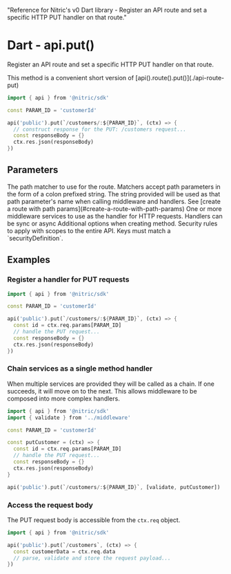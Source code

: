   "Reference for Nitric's v0 Dart library - Register an API route and set a specific HTTP PUT handler on that route."

# Dart - api.put()

Register an API route and set a specific HTTP PUT handler on that route.

<Note>
  This method is a convenient short version of
  [api().route().put()](./api-route-put)
</Note>

```dart
import { api } from '@nitric/sdk'

const PARAM_ID = 'customerId'

api('public').put(`/customers/:${PARAM_ID}`, (ctx) => {
  // construct response for the PUT: /customers request...
  const responseBody = {}
  ctx.res.json(responseBody)
})
```

## Parameters

<Properties>
  <Property name="match" required type="string">
    The path matcher to use for the route. Matchers accept path parameters in
    the form of a colon prefixed string. The string provided will be used as
    that path parameter's name when calling middleware and handlers. See [create
    a route with path params](#create-a-route-with-path-params)
  </Property>
  <Property name="middleware" required type="HttpMiddleware | HttpMiddleware[]">
    One or more middleware services to use as the handler for HTTP requests.
    Handlers can be sync or async
  </Property>
  <Property name="opts" type="object">
    Additional options when creating method.
    <Properties nested>
      <Property name="security" type="map<string, string[]>">
        Security rules to apply with scopes to the entire API. Keys must match a
        `securityDefinition`.
      </Property>
    </Properties>
  </Property>
</Properties>

## Examples

### Register a handler for PUT requests

```dart
import { api } from '@nitric/sdk'

const PARAM_ID = 'customerId'

api('public').put(`/customers/:${PARAM_ID}`, (ctx) => {
  const id = ctx.req.params[PARAM_ID]
  // handle the PUT request...
  const responseBody = {}
  ctx.res.json(responseBody)
})
```

### Chain services as a single method handler

When multiple services are provided they will be called as a chain. If one succeeds, it will move on to the next. This allows middleware to be composed into more complex handlers.

```dart
import { api } from '@nitric/sdk'
import { validate } from '../middleware'

const PARAM_ID = 'customerId'

const putCustomer = (ctx) => {
  const id = ctx.req.params[PARAM_ID]
  // handle the PUT request...
  const responseBody = {}
  ctx.res.json(responseBody)
}

api('public').put(`/customers/:${PARAM_ID}`, [validate, putCustomer])
```

### Access the request body

The PUT request body is accessible from the `ctx.req` object.

```dart
import { api } from '@nitric/sdk'

api('public').put(`/customers`, (ctx) => {
  const customerData = ctx.req.data
  // parse, validate and store the request payload...
})
```
